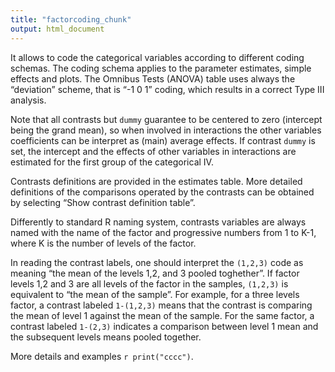 ```yaml
---
title: "factorcoding_chunk"
output: html_document
---
```


It allows to code the categorical variables according to different coding schemas. The coding schema applies to the parameter estimates, simple effects and plots. The Omnibus Tests (ANOVA) table uses always the "deviation" scheme, that is "-1 0 1" coding, which results in a correct Type III analysis.

Note that all contrasts but `dummy` guarantee to be centered to zero (intercept being the grand mean), so when involved in interactions the other variables coefficients can be interpret as (main) average effects. If contrast `dummy` is set, the intercept and the effects of other variables in interactions are estimated for the first group of the categorical IV.  

Contrasts definitions are provided in the estimates table. More detailed definitions of the comparisons operated by the contrasts can be obtained by selecting "Show contrast definition table". 

Differently to standard R naming system, contrasts variables are always named with the name of the factor and progressive numbers from 1 to K-1, where K is the number of levels of the factor.

In reading the contrast labels, one should interpret the `(1,2,3)` code as meaning "the mean of the levels 1,2, and 3 pooled toghether". If factor levels 1,2 and 3 are all levels of the factor in the samples, `(1,2,3)` is equivalent to "the mean of the sample". For example, for a three levels factor, a contrast labeled `1-(1,2,3)` means that the contrast is comparing the mean of level 1 against the mean of the sample. For the same factor, a contrast labeled `1-(2,3)` indicates a comparison between level 1 mean and the subsequent levels means pooled together.

More details and examples `r print("cccc")`.
